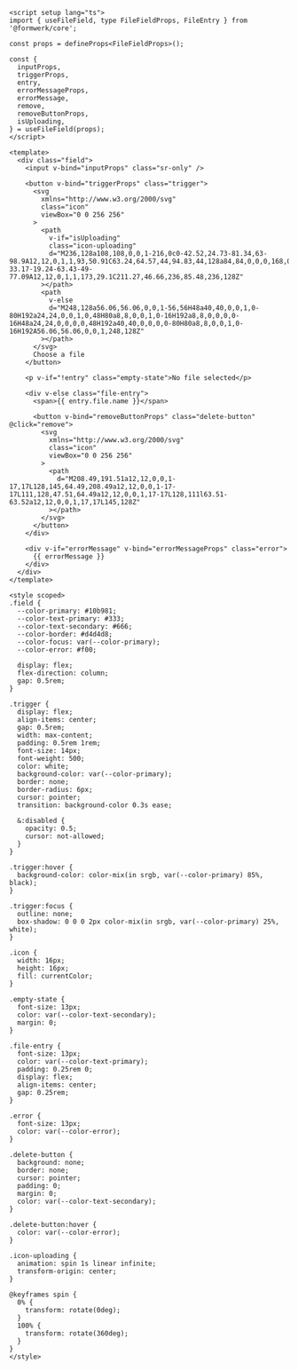 ```vue collapse={65-160}
<script setup lang="ts">
import { useFileField, type FileFieldProps, FileEntry } from '@formwerk/core';

const props = defineProps<FileFieldProps>();

const {
  inputProps,
  triggerProps,
  entry,
  errorMessageProps,
  errorMessage,
  remove,
  removeButtonProps,
  isUploading,
} = useFileField(props);
</script>

<template>
  <div class="field">
    <input v-bind="inputProps" class="sr-only" />

    <button v-bind="triggerProps" class="trigger">
      <svg
        xmlns="http://www.w3.org/2000/svg"
        class="icon"
        viewBox="0 0 256 256"
      >
        <path
          v-if="isUploading"
          class="icon-uploading"
          d="M236,128a108,108,0,0,1-216,0c0-42.52,24.73-81.34,63-98.9A12,12,0,1,1,93,50.91C63.24,64.57,44,94.83,44,128a84,84,0,0,0,168,0c0-33.17-19.24-63.43-49-77.09A12,12,0,1,1,173,29.1C211.27,46.66,236,85.48,236,128Z"
        ></path>
        <path
          v-else
          d="M248,128a56.06,56.06,0,0,1-56,56H48a40,40,0,0,1,0-80H192a24,24,0,0,1,0,48H80a8,8,0,0,1,0-16H192a8,8,0,0,0,0-16H48a24,24,0,0,0,0,48H192a40,40,0,0,0,0-80H80a8,8,0,0,1,0-16H192A56.06,56.06,0,0,1,248,128Z"
        ></path>
      </svg>
      Choose a file
    </button>

    <p v-if="!entry" class="empty-state">No file selected</p>

    <div v-else class="file-entry">
      <span>{{ entry.file.name }}</span>

      <button v-bind="removeButtonProps" class="delete-button" @click="remove">
        <svg
          xmlns="http://www.w3.org/2000/svg"
          class="icon"
          viewBox="0 0 256 256"
        >
          <path
            d="M208.49,191.51a12,12,0,0,1-17,17L128,145,64.49,208.49a12,12,0,0,1-17-17L111,128,47.51,64.49a12,12,0,0,1,17-17L128,111l63.51-63.52a12,12,0,0,1,17,17L145,128Z"
          ></path>
        </svg>
      </button>
    </div>

    <div v-if="errorMessage" v-bind="errorMessageProps" class="error">
      {{ errorMessage }}
    </div>
  </div>
</template>

<style scoped>
.field {
  --color-primary: #10b981;
  --color-text-primary: #333;
  --color-text-secondary: #666;
  --color-border: #d4d4d8;
  --color-focus: var(--color-primary);
  --color-error: #f00;

  display: flex;
  flex-direction: column;
  gap: 0.5rem;
}

.trigger {
  display: flex;
  align-items: center;
  gap: 0.5rem;
  width: max-content;
  padding: 0.5rem 1rem;
  font-size: 14px;
  font-weight: 500;
  color: white;
  background-color: var(--color-primary);
  border: none;
  border-radius: 6px;
  cursor: pointer;
  transition: background-color 0.3s ease;

  &:disabled {
    opacity: 0.5;
    cursor: not-allowed;
  }
}

.trigger:hover {
  background-color: color-mix(in srgb, var(--color-primary) 85%, black);
}

.trigger:focus {
  outline: none;
  box-shadow: 0 0 0 2px color-mix(in srgb, var(--color-primary) 25%, white);
}

.icon {
  width: 16px;
  height: 16px;
  fill: currentColor;
}

.empty-state {
  font-size: 13px;
  color: var(--color-text-secondary);
  margin: 0;
}

.file-entry {
  font-size: 13px;
  color: var(--color-text-primary);
  padding: 0.25rem 0;
  display: flex;
  align-items: center;
  gap: 0.25rem;
}

.error {
  font-size: 13px;
  color: var(--color-error);
}

.delete-button {
  background: none;
  border: none;
  cursor: pointer;
  padding: 0;
  margin: 0;
  color: var(--color-text-secondary);
}

.delete-button:hover {
  color: var(--color-error);
}

.icon-uploading {
  animation: spin 1s linear infinite;
  transform-origin: center;
}

@keyframes spin {
  0% {
    transform: rotate(0deg);
  }
  100% {
    transform: rotate(360deg);
  }
}
</style>
```
